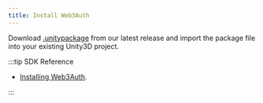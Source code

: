 ```yaml
---
title: Install Web3Auth
---
```


Download [.unitypackage](https://github.com/Web3Auth/web3auth-unity-sdk/releases) from our latest release and import the package file into your
existing Unity3D project.

:::tip SDK Reference

- [Installing Web3Auth](/sdk/pnp/web/no-modal/install).

:::
